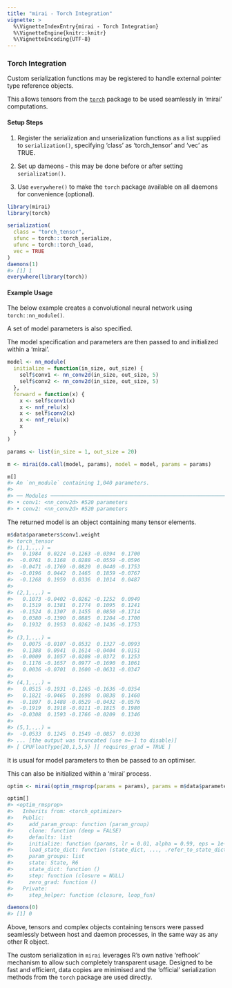 ```yaml
---
title: "mirai - Torch Integration"
vignette: >
  %\VignetteIndexEntry{mirai - Torch Integration}
  %\VignetteEngine{knitr::knitr}
  %\VignetteEncoding{UTF-8}
---
```



### Torch Integration

Custom serialization functions may be registered to handle external pointer type reference objects.

This allows tensors from the [`torch`](https://torch.mlverse.org/) package to be used seamlessly in 'mirai' computations.

#### Setup Steps

1. Register the serialization and unserialization functions as a list supplied to `serialization()`, specifying 'class' as 'torch_tensor' and 'vec' as TRUE.

2. Set up dameons - this may be done before or after setting `serialization()`.

3. Use `everywhere()` to make the `torch` package available on all daemons for convenience (optional).


``` r
library(mirai)
library(torch)

serialization(
  class = "torch_tensor",
  sfunc = torch:::torch_serialize,
  ufunc = torch::torch_load,
  vec = TRUE
)
daemons(1)
#> [1] 1
everywhere(library(torch))
```
#### Example Usage

The below example creates a convolutional neural network using `torch::nn_module()`.

A set of model parameters is also specified.

The model specification and parameters are then passed to and initialized within a 'mirai'.


``` r
model <- nn_module(
  initialize = function(in_size, out_size) {
    self$conv1 <- nn_conv2d(in_size, out_size, 5)
    self$conv2 <- nn_conv2d(in_size, out_size, 5)
  },
  forward = function(x) {
    x <- self$conv1(x)
    x <- nnf_relu(x)
    x <- self$conv2(x)
    x <- nnf_relu(x)
    x
  }
)

params <- list(in_size = 1, out_size = 20)

m <- mirai(do.call(model, params), model = model, params = params)

m[]
#> An `nn_module` containing 1,040 parameters.
#> 
#> ── Modules ──────────────────────────────────────────────────────────────────────────────────────────────────────────────
#> • conv1: <nn_conv2d> #520 parameters
#> • conv2: <nn_conv2d> #520 parameters
```
The returned model is an object containing many tensor elements.

``` r
m$data$parameters$conv1.weight
#> torch_tensor
#> (1,1,.,.) = 
#>   0.1984  0.0224 -0.1263 -0.0394  0.1700
#>  -0.0761  0.1168  0.0288 -0.0559 -0.0596
#>  -0.0471 -0.1769 -0.0820  0.0440 -0.1753
#>  -0.0196  0.0442  0.1465  0.1859 -0.0767
#>  -0.1268  0.1959  0.0336  0.1014  0.0487
#> 
#> (2,1,.,.) = 
#>   0.1073 -0.0402 -0.0262 -0.1252  0.0949
#>   0.1519  0.1381  0.1774  0.1095  0.1241
#>  -0.1524  0.1307  0.1455  0.0850 -0.1714
#>   0.0380 -0.1390  0.0885  0.1204 -0.1700
#>   0.1932  0.1953  0.0262 -0.1436 -0.1753
#> 
#> (3,1,.,.) = 
#>   0.0075 -0.0107 -0.0532  0.1327 -0.0993
#>   0.1388  0.0941  0.1614 -0.0404  0.0151
#>  -0.0009  0.1057 -0.0208 -0.0372  0.1253
#>   0.1176 -0.1657  0.0977 -0.1690  0.1061
#>   0.0036 -0.0701  0.1600 -0.0631 -0.0347
#> 
#> (4,1,.,.) = 
#>   0.0515 -0.1931 -0.1265 -0.1636 -0.0354
#>   0.1821 -0.0465  0.1698  0.0838  0.1460
#>  -0.1897  0.1488 -0.0529 -0.0432 -0.0576
#>  -0.1919  0.1918 -0.0111 -0.1815  0.1980
#>  -0.0308  0.1593 -0.1766 -0.0209  0.1346
#> 
#> (5,1,.,.) = 
#>  -0.0533  0.1245  0.1549 -0.0857  0.0338
#> ... [the output was truncated (use n=-1 to disable)]
#> [ CPUFloatType{20,1,5,5} ][ requires_grad = TRUE ]
```
It is usual for model parameters to then be passed to an optimiser.

This can also be initialized within a 'mirai' process.

``` r
optim <- mirai(optim_rmsprop(params = params), params = m$data$parameters)

optim[]
#> <optim_rmsprop>
#>   Inherits from: <torch_optimizer>
#>   Public:
#>     add_param_group: function (param_group) 
#>     clone: function (deep = FALSE) 
#>     defaults: list
#>     initialize: function (params, lr = 0.01, alpha = 0.99, eps = 1e-08, weight_decay = 0, 
#>     load_state_dict: function (state_dict, ..., .refer_to_state_dict = FALSE) 
#>     param_groups: list
#>     state: State, R6
#>     state_dict: function () 
#>     step: function (closure = NULL) 
#>     zero_grad: function () 
#>   Private:
#>     step_helper: function (closure, loop_fun)

daemons(0)
#> [1] 0
```
Above, tensors and complex objects containing tensors were passed seamlessly between host and daemon processes, in the same way as any other R object.

The custom serialization in `mirai` leverages R's own native 'refhook' mechanism to allow such completely transparent usage. Designed to be fast and efficient, data copies are minimised and the 'official' serialization methods from the `torch` package are used directly.
